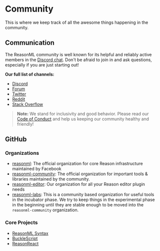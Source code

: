 # Community

<Intro>

This is where we keep track of all the awesome things happening in the
community.

</Intro>

## Communication

The ReasonML community is well known for its helpful and reliably active members in
the [Discord chat](https://discord.gg/reasonml). Don't be afraid to join in and
ask questions, especially if you are just starting out! 

**Our full list of channels:**

- [Discord](https://discord.gg/reasonml)
- [Forum](https://reasonml.chat)
- [Twitter](https://twitter.com/reasonml)
- [Reddit](https://www.reddit.com/r/reasonml/)
- [Stack Overflow](http://stackoverflow.com/questions/tagged/reason)


> **Note:** We stand for inclusivity and good behavior. Please read our [Code of
Conduct](/community/code-of-conduct) and help us keeping our community healthy and
friendly!

## GitHub

### Organizations

- [reasonml](https://github.com/reasonml): The official organization for core Reason infrastructure maintained by Facebook
- [reasonml-community](https://github.com/reasonml-community): The official
organization for important tools & libraries maintained by the community.
- [reasonml-editor](https://github.com/reasonml-editor): Our organization for all your Reason editor plugin needs
- [reasonml-labs](https://github.com/reasonml-labs): This is a community based
organization for useful tools in the incubator phase. We try to keep things in
the experimental phase in the beginning until they are stable enough to be
moved into the `reasonml-community` organization. 

### Core Projects

- [ReasonML Syntax](https://github.com/facebook/reason)
- [BuckleScript](https://github.com/bucklescript/bucklescript)
- [ReasonReact](https://github.com/reasonml/reason-react)
